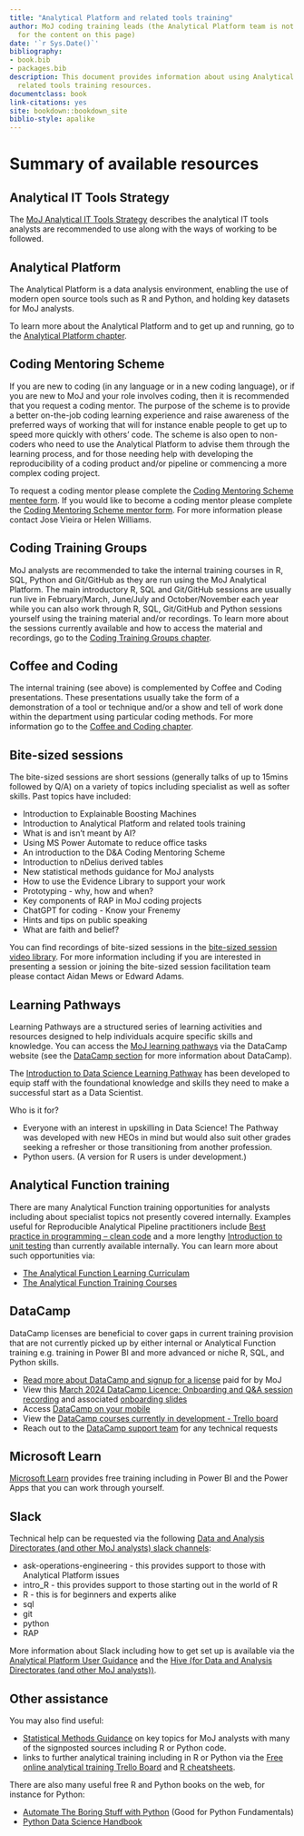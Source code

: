 ```yaml
--- 
title: "Analytical Platform and related tools training"
author: MoJ coding training leads (the Analytical Platform team is not responsible
  for the content on this page)
date: '`r Sys.Date()`'
bibliography:
- book.bib
- packages.bib
description: This document provides information about using Analytical Platform and
  related tools training resources.
documentclass: book
link-citations: yes
site: bookdown::bookdown_site
biblio-style: apalike
---
```


# Summary of available resources {#summary}

## Analytical IT Tools Strategy
The [MoJ Analytical IT Tools Strategy](https://moj-analytical-services.github.io/moj-analytical-it-tools-strategy/) describes the analytical IT tools analysts are recommended to use along with the ways of working to be followed.

## Analytical Platform
The Analytical Platform is a data analysis environment, enabling the use of modern open source tools such as R and Python, and holding key datasets for MoJ analysts.

To learn more about the Analytical Platform and to get up and running, go to the [Analytical Platform chapter](#AP).

## Coding Mentoring Scheme
If you are new to coding (in any language or in a new coding language), or if you are new to MoJ and your role involves coding, then it is recommended that you request a coding mentor. The purpose of the scheme is to provide a better on-the-job coding learning experience and raise awareness of the preferred ways of working that will for instance enable people to get up to speed more quickly with others’ code. The scheme is also open to non-coders who need to use the Analytical Platform to advise them through the learning process, and for those needing help with developing the reproducibility of a coding product and/or pipeline or commencing a more complex coding project. 

To request a coding mentor please complete the [Coding Mentoring Scheme mentee form](https://forms.office.com/Pages/ResponsePage.aspx?id=KEeHxuZx_kGp4S6MNndq2PdkMZw8L-FEkMSL2t4Oet1UNzBTUDdYSFVYUUJHOE5WM1FCSjRFSzhWTiQlQCN0PWcu). If you would like to become a coding mentor please complete the [Coding Mentoring Scheme mentor form](https://forms.office.com/Pages/ResponsePage.aspx?id=KEeHxuZx_kGp4S6MNndq2PdkMZw8L-FEkMSL2t4Oet1UOTI5V1oyTVJTSDM4Q1BEWFFYOTVVMDBUSCQlQCN0PWcu). For more information please contact Jose Vieira or Helen Williams.

## Coding Training Groups

MoJ analysts are recommended to take the internal training courses in R, SQL, Python and Git/GitHub as they are run using the MoJ Analytical Platform. The main introductory R, SQL and Git/GitHub sessions are usually run live in February/March, June/July and October/November each year while you can also work through R, SQL, Git/GitHub and Python sessions yourself using the training material and/or recordings. To learn more about the sessions currently available and how to access the material and recordings, go to the [Coding Training Groups chapter](#CTG).

## Coffee and Coding
The internal training (see above) is complemented by Coffee and Coding presentations. These presentations usually take the form of a demonstration of a tool or technique and/or a show and tell of work done within the department using particular coding methods. For more information go to the [Coffee and Coding chapter](#CC).

## Bite-sized sessions
The bite-sized sessions are short sessions (generally talks of up to 15mins followed by Q/A) on a variety of topics including specialist as well as softer skills. Past topics have included: 

* Introduction to Explainable Boosting Machines
* Introduction to Analytical Platform and related tools training
* What is and isn't meant by AI?
* Using MS Power Automate to reduce office tasks
* An introduction to the D&A Coding Mentoring Scheme
* Introduction to nDelius derived tables
* New statistical methods guidance for MoJ analysts
* How to use the Evidence Library to support your work
* Prototyping - why, how and when?
* Key components of RAP in MoJ coding projects
* ChatGPT for coding - Know your Frenemy
* Hints and tips on public speaking
* What are faith and belief?

You can find recordings of bite-sized sessions in the [bite-sized session video library](https://justiceuk.sharepoint.com/:u:/r/sites/DataandAnalysisBitesizesessions/SitePages/video_collections.aspx?csf=1&web=1&share=EQrAJNYopYNItmLPYNdOZOQBuDPFJjYWtaBPdgUH9J0Uqg&e=3Wsa1s). 
For more information including if you are interested in presenting a session or joining the bite-sized session facilitation team please contact Aidan Mews or Edward Adams.

## Learning Pathways

Learning Pathways are a structured series of learning activities and resources designed to help individuals acquire specific skills and knowledge. You can access the [MoJ learning pathways](https://app.datacamp.com/groups/justice/custom-tracks) via the DataCamp website (see the [DataCamp section](#datacamp) for more information about DataCamp).

The [Introduction to Data Science Learning Pathway](https://app.datacamp.com/learn/custom-tracks/custom-introduction-to-data-science-in-dedsai-python) has been developed to equip staff with the foundational knowledge and skills they need to make a successful start as a Data Scientist. 

Who is it for?

* Everyone with an interest in upskilling in Data Science! The Pathway was developed with new HEOs in mind but would also suit other grades seeking a refresher or those transitioning from another profession.
* Python users. (A version for R users is under development.)

## Analytical Function training
There are many Analytical Function training opportunities for analysts including about specialist topics not presently covered internally. Examples useful for Reproducible Analytical Pipeline practitioners include [Best practice in programming – clean code](https://analysisfunction.civilservice.gov.uk/training/best-practice-in-programming-clean-code/) and a more lengthy [Introduction to unit testing](https://analysisfunction.civilservice.gov.uk/training/introduction-to-unit-testing/) than currently available internally. You can learn more about such opportunities via:

*	[The Analytical Function Learning Curriculam](https://analysisfunction.civilservice.gov.uk/learning-development/learning-curriculum/)
*	[The Analytical Function Training Courses](https://analysisfunction.civilservice.gov.uk/training-courses/)

## DataCamp
DataCamp licenses are beneficial to cover gaps in current training provision that are not currently picked up by either internal or Analytical Function training e.g. training in Power BI and more advanced or niche R, SQL, and Python skills.

* [Read more about DataCamp and signup for a license](https://www.datacamp.com/business/partners/MoJ-and-datacamp-partnership) paid for by MoJ
* View this [March 2024 DataCamp Licence: Onboarding and Q&A session recording](https://justiceuk.sharepoint.com/:v:/s/RTrainingGroup/EZVuye17Ln9On6IpVy0L6NYB1X0L_g4wCu1MRTlCjGUZIA?nav=eyJyZWZlcnJhbEluZm8iOnsicmVmZXJyYWxBcHAiOiJTdHJlYW1XZWJBcHAiLCJyZWZlcnJhbFZpZXciOiJTaGFyZURpYWxvZy1MaW5rIiwicmVmZXJyYWxBcHBQbGF0Zm9ybSI6IldlYiIsInJlZmVycmFsTW9kZSI6InZpZXcifX0%3D&e=Kik2lD) and associated [onboarding slides](https://justiceuk.sharepoint.com/:b:/s/RTrainingGroup/ER1IVbnaCA9CocRvgAIh2uUBQVNfGruTOIuRJPfH7lEmxw?e=BBWtAU)
* Access [DataCamp on your mobile](https://www.datacamp.com/mobile)
* View the [DataCamp courses currently in development - Trello board](https://trello.com/b/BLplifUB/datacamp-course-roadmap)
* Reach out to the [DataCamp support team](https://sl.datacamp.com/t/100925/sc/640e4c47-4cac-46c1-90ed-0da22c35e9f6/NB2HI4DTHIXS643MFZSGC5DBMNQW24BOMNXW2L3UF4YTAMBZGI2S643DF5QTMYRWGUYDQYZNGI2TGZJNGQZDGYRNME4DAMJNMY3WIODCGIYGGNJWMIYC6TSCGJEESNCEKREESWCTGY2DGVSPIJMUONRUKRKUMWSTI5BTKRCCJVHFCVZSGRBE6TKOLBLTETBTJFGU2WCXJMZVETSPKZNFGNRUKRDE6RRSK5FTIM2VJ5GVQVZULJGFQL2HIJJEITK2IJJUOTKZIREU4WSYJVNFCVCFJ5BFQRZUGRDUGWSUIRDUEUKXINNEYQ2NIUZVISKNKJNEONBUKRCVSVCCJBBFCV2DJ5CEEL3TOVYHA33SOQWWIYLUMFRWC3LQFVRW63JNNBRS2ZLOFV2XGLLSMVYXKZLTORZS23TFO4======/ME3DSOJWG43TGYZUMY2DMYTEMVSDINBRG4ZTGOLBME4DCNDFMRSDCYLEGVQTOM3C/sl-datacamp-com-t-100925-sc-a6b6508c-253e-423b-a801-f7d8b20c56b0-nb2hi4dthi) for any technical requests

## Microsoft Learn
[Microsoft Learn](https://learn.microsoft.com/en-us/) provides free training including in Power BI and the Power Apps that you can work through yourself. 

## Slack
Technical help can be requested via the following [Data and Analysis Directorates (and other MoJ analysts) slack channels](https://asdslack.slack.com/): 

* ask-operations-engineering - this provides support to those with Analytical Platform issues 
* intro_R - this provides support to those starting out in the world of R
*	R - this is for beginners and experts alike
*	sql
* git
*	python
* RAP

More information about Slack including how to get set up is available via the [Analytical Platform User Guidance](https://user-guidance.analytical-platform.service.justice.gov.uk/get-started.html#2-create-slack-account) and the [Hive (for Data and Analysis Directorates (and other MoJ analysts))](https://justiceuk.sharepoint.com/sites/MoJDataAnalyticalCommunity/learningoffer/SitePages/What-is-Slack-and-how-to-use-it-.aspx).

## Other assistance
You may also find useful:

* [Statistical Methods Guidance](https://moj-analytical-services.github.io/moj-statistical-methods-guidance/) on key topics for MoJ analysts with many of the signposted sources including R or Python code.
* links to further analytical training including in R or Python via the [Free online analytical training Trello Board](https://trello.com/b/D5pSkqnT/online-analytical-training) and [R cheatsheets](https://rstudio.com/resources/cheatsheets/). 

There are also many useful free R and Python books on the web, for instance for Python:

* [Automate The Boring Stuff with Python](https://automatetheboringstuff.com/) (Good for Python Fundamentals)
* [Python Data Science Handbook](https://jakevdp.github.io/PythonDataScienceHandbook/)
